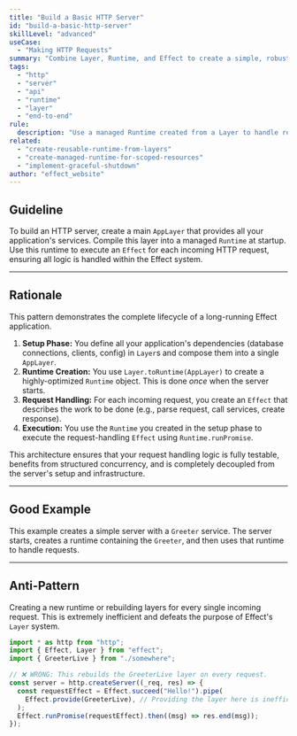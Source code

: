 ```yaml
---
title: "Build a Basic HTTP Server"
id: "build-a-basic-http-server"
skillLevel: "advanced"
useCase:
  - "Making HTTP Requests"
summary: "Combine Layer, Runtime, and Effect to create a simple, robust HTTP server using Node.js's built-in http module."
tags:
  - "http"
  - "server"
  - "api"
  - "runtime"
  - "layer"
  - "end-to-end"
rule:
  description: "Use a managed Runtime created from a Layer to handle requests in a Node.js HTTP server."
related:
  - "create-reusable-runtime-from-layers"
  - "create-managed-runtime-for-scoped-resources"
  - "implement-graceful-shutdown"
author: "effect_website"
---
```


## Guideline

To build an HTTP server, create a main `AppLayer` that provides all your application's services. Compile this layer into a managed `Runtime` at startup. Use this runtime to execute an `Effect` for each incoming HTTP request, ensuring all logic is handled within the Effect system.

---

## Rationale

This pattern demonstrates the complete lifecycle of a long-running Effect application.
1.  **Setup Phase:** You define all your application's dependencies (database connections, clients, config) in `Layer`s and compose them into a single `AppLayer`.
2.  **Runtime Creation:** You use `Layer.toRuntime(AppLayer)` to create a highly-optimized `Runtime` object. This is done *once* when the server starts.
3.  **Request Handling:** For each incoming request, you create an `Effect` that describes the work to be done (e.g., parse request, call services, create response).
4.  **Execution:** You use the `Runtime` you created in the setup phase to execute the request-handling `Effect` using `Runtime.runPromise`.

This architecture ensures that your request handling logic is fully testable, benefits from structured concurrency, and is completely decoupled from the server's setup and infrastructure.

---

## Good Example

This example creates a simple server with a `Greeter` service. The server starts, creates a runtime containing the `Greeter`, and then uses that runtime to handle requests.

<Example path="./src/build-a-basic-http-server.ts" />

---

## Anti-Pattern

Creating a new runtime or rebuilding layers for every single incoming request. This is extremely inefficient and defeats the purpose of Effect's `Layer` system.

```typescript
import * as http from "http";
import { Effect, Layer } from "effect";
import { GreeterLive } from "./somewhere";

// ❌ WRONG: This rebuilds the GreeterLive layer on every request.
const server = http.createServer((_req, res) => {
  const requestEffect = Effect.succeed("Hello!").pipe(
    Effect.provide(GreeterLive), // Providing the layer here is inefficient
  );
  Effect.runPromise(requestEffect).then((msg) => res.end(msg));
});
```